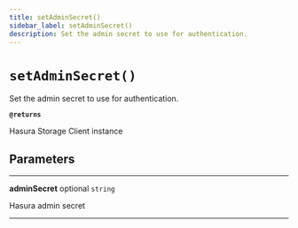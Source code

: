 ```yaml
---
title: setAdminSecret()
sidebar_label: setAdminSecret()
description: Set the admin secret to use for authentication.
---
```


# `setAdminSecret()`

Set the admin secret to use for authentication.

**`@returns`**

Hasura Storage Client instance

## Parameters

---

**adminSecret** <span className="optional-status">optional</span> `string`

Hasura admin secret

---
